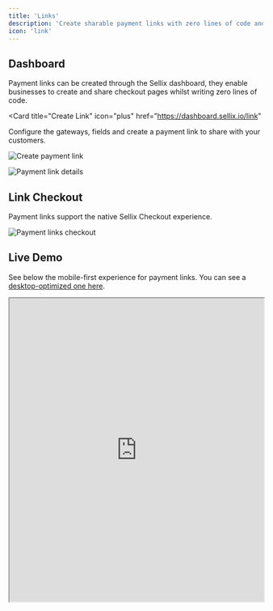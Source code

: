 ```yaml
---
title: 'Links'
description: 'Create sharable payment links with zero lines of code and accept payments immediately'
icon: 'link'
---
```


## Dashboard

Payment links can be created through the Sellix dashboard, they enable businesses to create and share checkout pages whilst writing zero lines of code.

<Card
  title="Create Link"
  icon="plus"
  href="https://dashboard.sellix.io/link"
>
  Configure the gateways, fields and create a payment link to share with your customers.
</Card>

<img
  className="block"
  src="https://cdn.sellix.io/static/documentation/images/links/link-create.png"
  alt="Create payment link"
/>

<img
  className="block"
  src="https://cdn.sellix.io/static/documentation/images/links/link-details.png"
  alt="Payment link details"
/>

## Link Checkout

Payment links support the native Sellix Checkout experience.

<img
  className="block"
  src="https://cdn.sellix.io/static/documentation/images/links/checkout.png"
  alt="Payment links checkout"
/>

## Live Demo

See below the mobile-first experience for payment links. You can see a [desktop-optimized one here](https://pay.sellix.io/pay/cb7e80-f60056e5d3-355282).

<iframe margin="auto" width="100%" height="600px" src="https://pay.sellix.io/pay/cb7e80-f60056e5d3-355282"> </iframe>